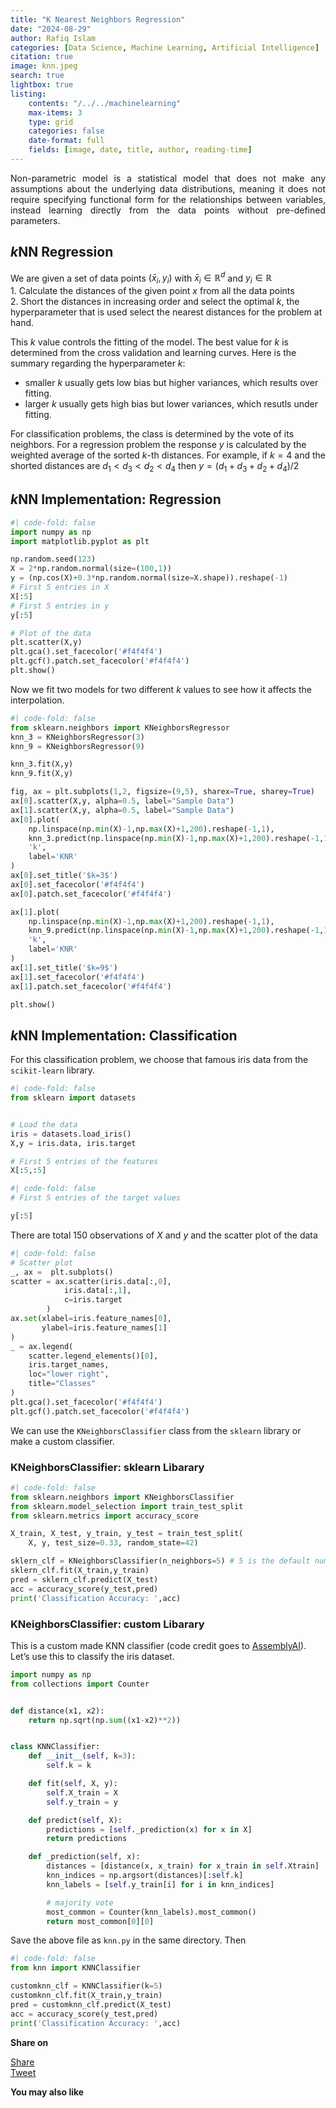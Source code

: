 ```yaml
---
title: "K Nearest Neighbors Regression"
date: "2024-08-29"
author: Rafiq Islam
categories: [Data Science, Machine Learning, Artificial Intelligence]
citation: true
image: knn.jpeg
search: true
lightbox: true
listing: 
    contents: "/../../machinelearning"
    max-items: 3
    type: grid
    categories: false
    date-format: full
    fields: [image, date, title, author, reading-time]
---  
```


<p style="text-align: justify">
    Non-parametric model is a statistical model that does not make any assumptions about the underlying data distributions, meaning it does not require specifying functional form for the relationships between variables, instead learning directly from the data points without pre-defined parameters.  
</p>

## $k$NN Regression  

We are given a set of data points $(\bar{x}_i,y_i)$ with $\bar{x}_i\in \mathbb{R}^d$ and $y_i\in \mathbb{R}$  
1. Calculate the distances of the given point $x$ from all the data points  
2. Short the distances in increasing order and select the optimal $k$, the hyperparameter that is used select the nearest distances for the problem at hand. 

This $k$ value controls the fitting of the model. The best value for $k$ is determined from the cross validation and learning curves. Here is the summary regarding the hyperparameter $k$:

- smaller $k$ usually gets low bias but higher variances, which results over fitting.
- larger $k$ usually gets high bias but lower variances, which resutls under fitting.

For classification problems, the class is determined by the vote of its neighbors. For a regression problem the response $y$ is calculated by the weighted average of the sorted $k$-th distances. For example, if $k=4$ and the shorted distances are $d_1<d_3<d_2<d_4$ then $y=(d_1+d_3+d_2+d_4)/2$  

## $k$NN Implementation: Regression

```python
#| code-fold: false
import numpy as np 
import matplotlib.pyplot as plt

np.random.seed(123)
X = 2*np.random.normal(size=(100,1))
y = (np.cos(X)+0.3*np.random.normal(size=X.shape)).reshape(-1)
# First 5 entries in X
X[:5]
# First 5 entries in y
y[:5]

# Plot of the data
plt.scatter(X,y)
plt.gca().set_facecolor('#f4f4f4') 
plt.gcf().patch.set_facecolor('#f4f4f4') 
plt.show()
```  

Now we fit two models for two different $k$ values to see how it affects the interpolation.  

```python
#| code-fold: false
from sklearn.neighbors import KNeighborsRegressor
knn_3 = KNeighborsRegressor(3)
knn_9 = KNeighborsRegressor(9)

knn_3.fit(X,y)
knn_9.fit(X,y)

fig, ax = plt.subplots(1,2, figsize=(9,5), sharex=True, sharey=True)
ax[0].scatter(X,y, alpha=0.5, label="Sample Data")
ax[1].scatter(X,y, alpha=0.5, label="Sample Data")
ax[0].plot(
    np.linspace(np.min(X)-1,np.max(X)+1,200).reshape(-1,1),
    knn_3.predict(np.linspace(np.min(X)-1,np.max(X)+1,200).reshape(-1,1)),
    'k',
    label='KNR'
)
ax[0].set_title('$k=3$')
ax[0].set_facecolor('#f4f4f4')
ax[0].patch.set_facecolor('#f4f4f4')

ax[1].plot(
    np.linspace(np.min(X)-1,np.max(X)+1,200).reshape(-1,1),
    knn_9.predict(np.linspace(np.min(X)-1,np.max(X)+1,200).reshape(-1,1)),
    'k',
    label='KNR'
)
ax[1].set_title('$k=9$')
ax[1].set_facecolor('#f4f4f4')
ax[1].patch.set_facecolor('#f4f4f4')

plt.show()
```  



## $k$NN Implementation: Classification  

For this classification problem, we choose that famous iris data from the `scikit-learn` library.  

```python
#| code-fold: false
from sklearn import datasets


# Load the data
iris = datasets.load_iris()
X,y = iris.data, iris.target

# First 5 entries of the features  
X[:5,:5]
```

```python
#| code-fold: false
# First 5 entries of the target values

y[:5]
```

There are total 150 observations of $X$ and $y$ and the scatter plot of the data  

```python
#| code-fold: false
# Scatter plot 
_, ax =  plt.subplots()
scatter = ax.scatter(iris.data[:,0],
            iris.data[:,1],
            c=iris.target
        )
ax.set(xlabel=iris.feature_names[0],
       ylabel=iris.feature_names[1]
)
_ = ax.legend(
    scatter.legend_elements()[0],
    iris.target_names, 
    loc="lower right",
    title="Classes"
)
plt.gca().set_facecolor('#f4f4f4') 
plt.gcf().patch.set_facecolor('#f4f4f4') 
```  

We can use the `KNeighborsClassifier` class from the  `sklearn` library or make a custom classifier. 

### KNeighborsClassifier: sklearn Libarary  

```python
#| code-fold: false
from sklearn.neighbors import KNeighborsClassifier
from sklearn.model_selection import train_test_split
from sklearn.metrics import accuracy_score

X_train, X_test, y_train, y_test = train_test_split(
    X, y, test_size=0.33, random_state=42) 

sklern_clf = KNeighborsClassifier(n_neighbors=5) # 5 is the default number
sklern_clf.fit(X_train,y_train)
pred = sklern_clf.predict(X_test)
acc = accuracy_score(y_test,pred)
print('Classification Accuracy: ',acc)
```

### KNeighborsClassifier: custom Libarary  

This is a custom made KNN classifier (code credit goes to [AssemblyAI](https://www.youtube.com/watch?v=rTEtEy5o3X0&t=307s)). Let's use this to classify the iris dataset.  

```python
import numpy as np
from collections import Counter


def distance(x1, x2):
    return np.sqrt(np.sum((x1-x2)**2))


class KNNClassifier:
    def __init__(self, k=3):
        self.k = k

    def fit(self, X, y):
        self.X_train = X
        self.y_train = y

    def predict(self, X):
        predictions = [self._prediction(x) for x in X]
        return predictions

    def _prediction(self, x):
        distances = [distance(x, x_train) for x_train in self.Xtrain]
        knn_indices = np.argsort(distances)[:self.k]
        knn_labels = [self.y_train[i] for i in knn_indices]

        # majority vote
        most_common = Counter(knn_labels).most_common()
        return most_common[0][0]
```  

Save the above file as `knn.py` in the same directory. Then

```python
#| code-fold: false
from knn import KNNClassifier

customknn_clf = KNNClassifier(k=5)
customknn_clf.fit(X_train,y_train)
pred = customknn_clf.predict(X_test)
acc = accuracy_score(y_test,pred)
print('Classification Accuracy: ',acc)
```



**Share on**  

<div id="fb-root"></div>
<script async defer crossorigin="anonymous"
 src="https://connect.facebook.net/en_US/sdk.js#xfbml=1&version=v20.0"></script>
 
<div class="share-buttons">
<div class="fb-share-button" data-href="https://mrislambd.github.io/machinelearning/knn/"
data-layout="button_count" data-size="small"><a target="_blank" 
 href="https://www.facebook.com/sharer/sharer.php?u=https%3A%2F%2Fmrislambd.github.io%2Fmachinelearning%2Fknn%2F&amp;src=sdkpreparse" 
 class="fb-xfbml-parse-ignore">Share</a></div>

<script src="https://platform.linkedin.com/in.js" type="text/javascript">lang: en_US</script>
<script type="IN/Share" data-url="https://mrislambd.github.io/machinelearning/knn/"></script> 
 
<a href="https://twitter.com/share?ref_src=twsrc%5Etfw" class="twitter-share-button" 
 data-url="https://mrislambd.github.io/machinelearning/knn/" data-show-count="true">Tweet</a>
<script async src="https://platform.twitter.com/widgets.js" charset="utf-8"></script>
</div>

<div class="fb-comments" data-href="https://mrislambd.github.io/machinelearning/knn/"
 data-width="" data-numposts="5"></div>


**You may also like**  